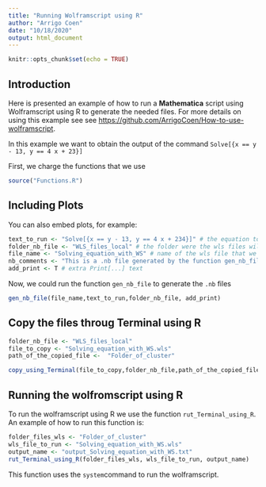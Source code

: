 ```yaml
---
title: "Running Wolframscript using R"
author: "Arrigo Coen"
date: "10/18/2020"
output: html_document
---
```


```r
knitr::opts_chunk$set(echo = TRUE)
```

## Introduction

Here is presented an example of how to run a **Mathematica** script using Wolframscript using R to generate the needed files. For more details on using this example see see <https://github.com/ArrigoCoen/How-to-use-wolframscript>.

In this example we want to obtain the output of the command `Solve[{x == y - 13, y == 4 x + 23}]`

First, we charge the functions that we use
```r
source("Functions.R")
```

## Including Plots

You can also embed plots, for example:

```r
text_to_run <- "Solve[{x == y - 13, y == 4 x + 234}]" # the equation to run
folder_nb_file <- "WLS_files_local" # the folder were the wls files will be stored
file_name <- "Solving_equation_with_WS" # name of the wls file that we generate
nb_comments <- "This is a .nb file generated by the function gen_nb_file\n Author: Arrigo Coen" # beginning comments 
add_print <- T # extra Print[...] text
```

Now, we could run the function `gen_nb_file` to generate the `.nb` files

```r
gen_nb_file(file_name,text_to_run,folder_nb_file, add_print)
```


## Copy the files throug Terminal using R

```r
folder_nb_file <- "WLS_files_local"
file_to_copy <- "Solving_equation_with_WS.wls"
path_of_the_copied_file <-  "Folder_of_cluster"

copy_using_Terminal(file_to_copy,folder_nb_file,path_of_the_copied_file)
```

## Running the wolfromscript using R

To run the wolframscript using R we use the function `rut_Terminal_using_R`. An example of how to run this function is:
```r
folder_files_wls <- "Folder_of_cluster"
wls_file_to_run <- "Solving_equation_with_WS.wls"
output_name <- "output_Solving_equation_with_WS.txt"
rut_Terminal_using_R(folder_files_wls, wls_file_to_run, output_name)
```
This function uses the `system`command to run the wolframscript.